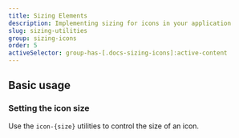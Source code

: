 ```yaml
---
title: Sizing Elements
description: Implementing sizing for icons in your application
slug: sizing-utilities
group: sizing-icons
order: 5
activeSelector: group-has-[.docs-sizing-icons]:active-content
---
```


## Basic usage
### Setting the icon size

Use the `icon-{size}` utilities to control the size of an icon.
